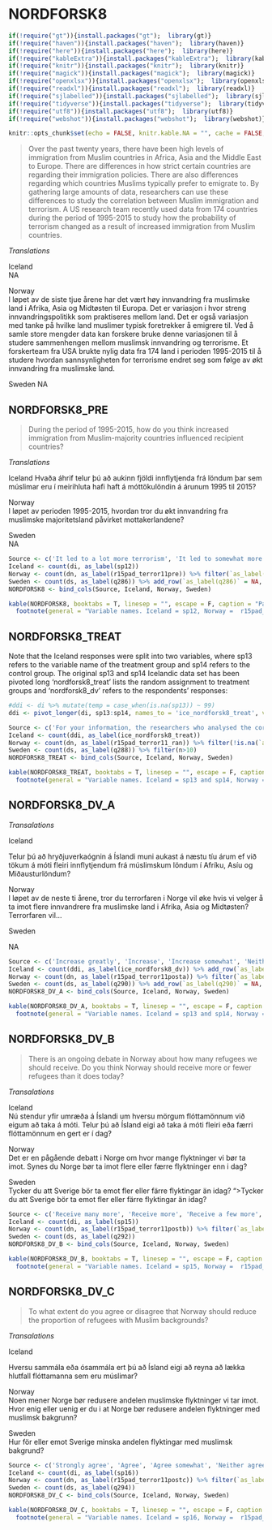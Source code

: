# NORDFORSK8

```r
if(!require("gt")){install.packages("gt");  library(gt)}
if(!require("haven")){install.packages("haven");  library(haven)}
if(!require("here")){install.packages("here");  library(here)}
if(!require("kableExtra")){install.packages("kableExtra");  library(kableExtra)}
if(!require("knitr")){install.packages("knitr");  library(knitr)}
if(!require("magick")){install.packages("magick");  library(magick)}
if(!require("openxlsx")){install.packages("openxlsx");  library(openxlsx)}
if(!require("readxl")){install.packages("readxl");  library(readxl)}
if(!require("sjlabelled")){install.packages("sjlabelled");  library(sjlabelled)}
if(!require("tidyverse")){install.packages("tidyverse");  library(tidyverse)}
if(!require("utf8")){install.packages("utf8");  library(utf8)}
if(!require("webshot")){install.packages("webshot");  library(webshot)}

knitr::opts_chunk$set(echo = FALSE, knitr.kable.NA = "", cache = FALSE, message = FALSE )
```


> Over the past twenty years, there have been high levels of immigration from Muslim countries in Africa, Asia and the Middle
East to Europe.
There are differences in how strict certain countries are regarding their immigration policies. There are also differences
regarding which countries Muslims typically prefer to emigrate to. By gathering large amounts of data, researchers can use
these differences to study the correlation between Muslim immigration and terrorism.
A US research team recently used data from 174 countries during the period of 1995-2015 to study how the probability of
terrorism changed as a result of increased immigration from Muslim countries.


*Translations*

Iceland  
NA 

Norway  
I løpet av de siste tjue årene har det vært høy innvandring fra muslimske land i Afrika, Asia og Midtøsten til Europa.
Det er variasjon i hvor streng innvandringspolitikk som praktiseres mellom land. Det er også variasjon med tanke på hvilke
land muslimer typisk foretrekker å emigrere til. Ved å samle store mengder data kan forskere bruke denne variasjonen til å
studere sammenhengen mellom muslimsk innvandring og terrorisme.
Et forskerteam fra USA brukte nylig data fra 174 land i perioden 1995-2015 til å studere hvordan sannsynligheten for
terrorisme endret seg som følge av økt innvandring fra muslimske land.

Sweden 
NA


## NORDFORSK8_PRE

>  During the period of 1995-2015, how do you think increased immigration from Muslim-majority countries influenced
recipient countries?


*Translations*

Iceland
Hvaða áhrif telur þú að aukinn fjöldi innflytjenda frá löndum þar sem múslimar eru í meirihluta hafi haft á móttökulöndin á árunum 1995 til 2015?

Norway  
I løpet av perioden 1995-2015, hvordan tror du økt innvandring fra muslimske majoritetsland påvirket mottakerlandene?

Sweden  
NA

```r
Source <- c('It led to a lot more terrorism', 'It led to somewhat more terrorism', 'It did not lead to any more or any less terrorism', 'It led to less terrorism', 'It led to a lot less terrorism', NA)
Iceland <- count(di, as_label(sp12))
Norway <- count(dn, as_label(r15pad_terror11pre)) %>% filter(`as_label(r15pad_terror11pre)` != 'Ikke spurt')
Sweden <- count(ds, as_label(q286)) %>% add_row(`as_label(q286)` = NA, n=NA, .before = 5)
NORDFORSK8 <- bind_cols(Source, Iceland, Norway, Sweden)

kable(NORDFORSK8, booktabs = T, linesep = "", escape = F, caption = "Panel variable names and values",  col.names = linebreak(c("Pooled", "Iceland", 'n', "Norway", 'n', "Sweden", 'n'))) %>%
  footnote(general = "Variable names. Iceland = sp12, Norway =  r15pad_terror11pre, Sweden = q286")
```

## NORDFORSK8_TREAT

Note that the Iceland responses were split into two variables, where sp13 refers to the variable name of the treatment group and sp14 refers to the control group.
The original sp13 and sp14 Icelandic data set has been pivoted long 'nordforsk8_treat' lists the random assignment to treatment groups and 'nordforsk8_dv' refers to the respondents' responses:
```r
#ddi <- di %>% mutate(temp = case_when(is.na(sp13)) ~ 99) 
ddi <- pivot_longer(di, sp13:sp14, names_to = 'ice_nordforsk8_treat', values_to = 'ice_nordforsk8_dv', values_drop_na = TRUE)
```

```r


Source <- c('For your information, the researchers who analysed the correlation between immigration from Muslim countries and terrorist attacks in recipient countries, found that increased Muslim immigration had no impact on terrorism in recipient countries.', " ")
Iceland <- count(ddi, as_label(ice_nordforsk8_treat))
Norway <- count(dn, as_label(r15pad_terror11_ran)) %>% filter(!is.na(`as_label(r15pad_terror11_ran)`))
Sweden <- count(ds, as_label(q288)) %>% filter(n>10)
NORDFORSK8_TREAT <- bind_cols(Source, Iceland, Norway, Sweden)

kable(NORDFORSK8_TREAT, booktabs = T, linesep = "", escape = F, caption = "Panel variable names and values",  col.names = linebreak(c("Pooled", "Iceland", 'n', "Norway", 'n', "Sweden", 'n'))) %>%
  footnote(general = "Variable names. Iceland = sp13 and sp14, Norway =  r15pad_terror11pre, Sweden = q286. Note that the Iceland responses were split into two variables, where sp13 refers to the variable name of the treatment group and sp14 refers to the control group.")

```

## NORDFORSK8_DV_A


*Transalations*

Iceland  

Telur þú að hryðjuverkaógnin á Íslandi muni aukast á næstu tíu árum ef við tökum á móti fleiri innflytjendum frá múslimskum löndum í Afríku, Asíu og Miðausturlöndum?

Norway  
I løpet av de neste ti årene, tror du terrorfaren i Norge vil øke hvis vi velger å ta imot flere innvandrere fra muslimske land i Afrika, Asia og Midtøsten? Terrorfaren vil...

Sweden  

NA

```r

Source <- c('Increase greatly', 'Increase', 'Increase somewhat', 'Neither increase nor decrease', 'Decrease somewhat', 'Decrease', 'Decrease greatly', NA)
Iceland <- count(ddi, as_label(ice_nordforsk8_dv)) %>% add_row(`as_label(ice_nordforsk8_dv)`= NA, n = NA)
Norway <- count(dn, as_label(r15pad_terror11posta)) %>% filter(`as_label(r15pad_terror11posta)` != 'Ikke spurt')
Sweden <- count(ds, as_label(q290)) %>% add_row(`as_label(q290)` = NA, n = NA, .before = 7)
NORDFORSK8_DV_A <- bind_cols(Source, Iceland, Norway, Sweden)

kable(NORDFORSK8_DV_A, booktabs = T, linesep = "", escape = F, caption = "Panel variable names and values",  col.names = linebreak(c("Pooled", "Iceland", 'n', "Norway", 'n', "Sweden", 'n'))) %>%
  footnote(general = "Variable names. Iceland = sp13 and sp14, Norway =  r15pad_terror11posta, Sweden = q290. Note that the Iceland responses were split into two variables, where sp13 refers to the variable name of the treatment group and sp14 refers to the control group.")

```


## NORDFORSK8_DV_B

>There is an ongoing debate in Norway about how many refugees we should receive. 
Do you think Norway should receive more or fewer refugees than it does today?

*Transalations*

Iceland  
Nú stendur yfir umræða á Íslandi um hversu mörgum flóttamönnum við eigum að taka á móti. Telur þú að Ísland eigi að taka á móti fleiri eða færri flóttamönnum en gert er í dag?

Norway  
Det er en pågående debatt i Norge om hvor mange flyktninger vi bør ta imot. Synes du Norge bør ta imot flere eller færre flyktninger enn i dag?

Sweden  
Tycker du att Sverige bör ta emot fler eller färre flyktingar än idag? ">Tycker du att Sverige bör ta emot fler eller färre flyktingar än idag?

```r

Source <- c('Receive many more', 'Receive more', 'Receive a few more', 'Neither receive any more nor any less', 'Receive a few less', 'Receive fewer', 'Receive many fewer', NA)
Iceland <- count(di, as_label(sp15))
Norway <- count(dn, as_label(r15pad_terror11postb)) %>% filter(`as_label(r15pad_terror11postb)` != 'Ikke spurt')
Sweden <- count(ds, as_label(q292)) 
NORDFORSK8_DV_B <- bind_cols(Source, Iceland, Norway, Sweden)

kable(NORDFORSK8_DV_B, booktabs = T, linesep = "", escape = F, caption = "Panel variable names and values",  col.names = linebreak(c("Pooled", "Iceland", 'n', "Norway", 'n', "Sweden", 'n'))) %>%
  footnote(general = "Variable names. Iceland = sp15, Norway =  r15pad_terror11postb, Sweden = q292.")
```

## NORDFORSK8_DV_C

> To what extent do you agree or disagree that Norway should reduce the proportion of refugees with Muslim backgrounds?

*Transalations*

Iceland  

Hversu sammála eða ósammála ert þú að Ísland eigi að reyna að lækka hlutfall flóttamanna sem eru múslimar?

Norway  
Noen mener Norge bør redusere andelen muslimske flyktninger vi tar imot.
Hvor enig eller uenig er du i at Norge bør redusere andelen flyktninger med muslimsk bakgrunn?

Sweden  
Hur för eller emot Sverige  minska andelen flyktingar med muslimsk bakgrund?

```r

Source <- c('Strongly agree', 'Agree', 'Agree somewhat', 'Neither agree nor disagree', 'Disagree somewhat', 'Disagree', 'Strongly disagree', NA)
Iceland <- count(di, as_label(sp16))
Norway <- count(dn, as_label(r15pad_terror11postc)) %>% filter(`as_label(r15pad_terror11postc)` != 'Ikke spurt')
Sweden <- count(ds, as_label(q294)) 
NORDFORSK8_DV_C <- bind_cols(Source, Iceland, Norway, Sweden)

kable(NORDFORSK8_DV_C, booktabs = T, linesep = "", escape = F, caption = "Panel variable names and values",  col.names = linebreak(c("Pooled", "Iceland", 'n', "Norway", 'n', "Sweden", 'n'))) %>%
  footnote(general = "Variable names. Iceland = sp16, Norway =  r15pad_terror11postc, Sweden = q294.")
```


